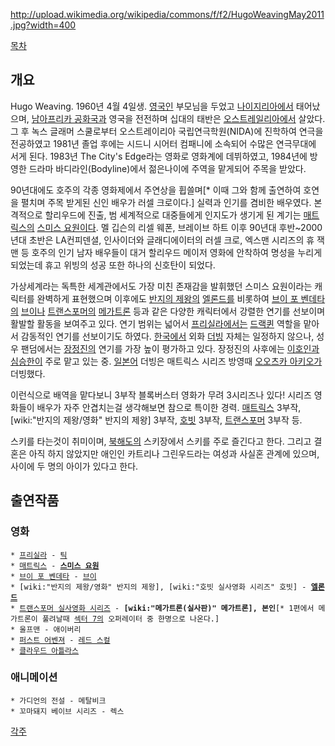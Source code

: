 http://upload.wikimedia.org/wikipedia/commons/f/f2/HugoWeavingMay2011.jpg?width=400

[[목차]]

== 개요 ==
Hugo Weaving. 1960년 4월 4일생. [[영국]]인 부모님을 두었고 [[나이지리아]]에서 태어났으며, [[남아프리카 공화국]]과 영국을 전전하며 십대의 태반은 [[오스트레일리아]]에서 살았다. 그 후 녹스 글래머 스쿨로부터 오스트레이리아 국립연극학원(NIDA)에 진학하여 연극을 전공하였고 1981년 졸업 후에는 시드니 시어터 컴패니에 소속되어 수많은 연극무대에 서게 된다. 1983년 The City's Edge라는 영화로 영화계에 데뷔하였고, 1984년에 방영한 드라마 바디라인(Bodyline)에서 젊은나이에 주역을 맡게되어 주목을 받았다.

90년대에도 호주의 각종 영화제에서 주연상을 휩쓸며[* 이때 그와 함께 출연하여 호연을 펼치며 주목 받게된 신인 배우가 러셀 크로이다.] 실력과 인기를 겸비한 배우였다. 본격적으로 할리우드에 진출, 범 세계적으로 대중들에게 인지도가 생기게 된 계기는 [[매트릭스]]의 [[스미스 요원]]이다. 멜 깁슨의 리셀 웨폰, 브레이브 하트 이후 90년대 후반~2000년대 초반은 LA컨피덴셜, 인사이더와 글래디에이터의 러셀 크로, 엑스맨 시리즈의 휴 잭맨 등 호주의 인기 남자 배우들이 대거 할리우드 메이저 영화에 안착하여 명성을 누리게 되었는데 휴고 위빙의 성공 또한 하나의 신호탄이 되었다.

가상세계라는 독특한 세계관에서도 가장 미친 존재감을 발휘했던 스미스 요원이라는 캐릭터를 완벽하게 표현했으며 이후에도 [[반지의 제왕]]의 [[엘론드]]를 비롯하여 [[브이 포 벤데타]]의 [[브이]]나 [[트랜스포머]]의 [[메가트론]] 등과 같은 다양한 캐릭터에서 강렬한 연기를 선보이며 활발할 활동을 보여주고 있다. 연기 범위는 넓어서 [[프리실라]]에서는 [[드랙퀸]] 역할을 맡아서 감동적인 연기를 선보이기도 하였다. [[한국]]에서 외화 [[더빙]] 자체는 일정하지 않으나, 성우 팬덤에서는 [[장정진]]의 연기를 가장 높이 평가하고 있다. 장정진의 사후에는 [[이호인]]과 [[심승한]]이 주로 맡고 있는 중. [[일본어]] 더빙은 매트릭스 시리즈 방영때 [[오오츠카 아키오]]가 더빙했다.

이런식으로 배역을 맡다보니 3부작 블록버스터 영화가 무려 3시리즈나 있다! 시리즈 영화들이 배우가 자주 안겹치는걸 생각해보면 참으로 특이한 경력. [[매트릭스]] 3부작, [wiki:"반지의 제왕/영화" 반지의 제왕] 3부작, [[호빗]] 3부작, [[트랜스포머]] 3부작 등. 

스키를 타는것이 취미이며, [[북해도]]의 스키장에서 스키를 주로 즐긴다고 한다. 그리고 결혼은 아직 하지 않았지만 애인인 카트리나 그린우드라는 여성과 사실혼 관계에 있으며, 사이에 두 명의 아이가 있다고 한다.
== 출연작품 ==
=== 영화 ===
 * [[프리실라]] - [[틱]]
 * [[매트릭스]] - '''[[스미스 요원]]'''
 * [[브이 포 벤데타]] - [[브이]]
 * [wiki:"반지의 제왕/영화" 반지의 제왕], [wiki:"호빗 실사영화 시리즈" 호빗] - '''[[엘론드]]'''
 * [[트랜스포머 실사영화 시리즈]] - '''[wiki:"메가트론(실사판)" 메가트론],''' '''본인'''[* 1편에서 메가트론이 풀려날때 [[섹터 7]]의 오퍼레이터 중 한명으로 나온다.]
 * 울프맨 - 애이버리
 * [[퍼스트 어벤져]] - [[레드 스컬(마블 시네마틱 유니버스)|레드 스컬]]
 * [[클라우드 아틀라스]]

=== 애니메이션 ===
 * 가디언의 전설 - 메탈비크
 * 꼬마돼지 베이브 시리즈 - 렉스

[[각주]]
